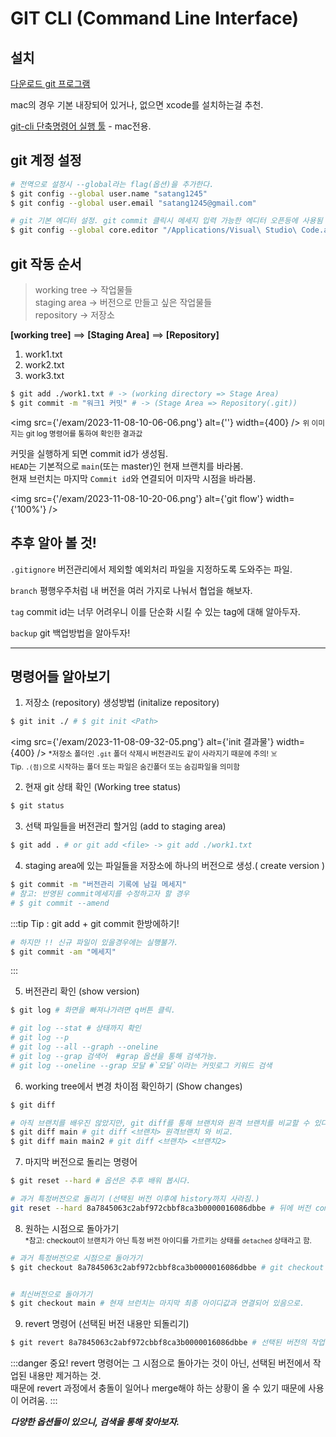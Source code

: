 # GIT CLI (Command Line Interface)

## 설치
[다운로드 git 프로그램](https://git-scm.com/)

mac의 경우 기본 내장되어 있거나, 없으면 xcode를 설치하는걸 추천.

[git-cli 단축명령어 실행 툴](https://cli.github.com/) - mac전용.

## git 계정 설정
```bash
# 전역으로 설정시 --global라는 flag(옵션)을 추가한다.
$ git config --global user.name "satang1245"
$ git config --global user.email "satang1245@gmail.com"

# git 기본 에디터 설정. git commit 클릭시 메세지 입력 가능한 에디터 오픈등에 사용됨
$ git config --global core.editor "/Applications/Visual\ Studio\ Code.app/Contents/Resources/app/bin/code --wait" 
```

## git 작동 순서
> working tree -> 작업물들  
> staging area -> 버전으로 만들고 싶은 작업물들  
> repository -> 저장소

**[working tree]** ==> **[Staging Area]** ==> **[Repository]**
1. work1.txt
2. work2.txt
3. work3.txt

```bash
$ git add ./work1.txt # -> (working directory => Stage Area)
$ git commit -m "워크1 커밋" # -> (Stage Area => Repository(.git))
```

<img src={'/exam/2023-11-08-10-06-06.png'} alt={''} width={400} />
<small>위 이미지는 git log 명령어를 통하여 확인한 결과값</small> 

커밋을 실행하게 되면 commit id가 생성됨.  
`HEAD`는 기본적으로 `main`(또는 master)인 현재 브랜치를 바라봄.  
현재 브런치는 마지막 `Commit id`와 연결되어 미자막 시점을 바라봄.

<img src={'/exam/2023-11-08-10-20-06.png'} alt={'git flow'} width={'100%'} />

## 추후 알아 볼 것!
`.gitignore`
버전관리에서 제외할 예외처리 파일을 지정하도록 도와주는 파일.

`branch`
평행우주처럼 내 버전을 여러 가지로 나눠서 협업을 해보자.

`tag`
commit id는 너무 어려우니 이를 단순화 시킬 수 있는 tag에 대해 알아두자.

`backup`
git 백업방법을 알아두자!



---

## 명령어들 알아보기

1. 저장소 (repository) 생성방법 (initalize repository)
```bash
$ git init ./ # $ git init <Path>
```

<img src={'/exam/2023-11-08-09-32-05.png'} alt={'init 결과물'} width={400} />
<small>*저장소 폴더인 `.git` 폴더 삭제시 버전관리도 같이 사라지기 때문에 주의! ☠️ <br />Tip. `.(점)`으로 시작하는 폴더 또는 파일은 숨긴폴더 또는 숨김파일을 의미함</small>

2. 현재 git 상태 확인 (Working tree status)
```bash
$ git status
```

3. 선택 파일들을 버전관리 할거임 (add to staging area)
```bash
$ git add . # or git add <file> -> git add ./work1.txt
```

4. staging area에 있는 파일들을 저장소에 하나의 버전으로 생성.( create version )
```bash
$ git commit -m "버전관리 기록에 남길 메세지"
# 참고: 반영된 commit메세지를 수정하고자 할 경우 
# $ git commit --amend
```

:::tip Tip : git add + git commit 한방에하기!
```bash
# 하지만 !! 신규 파일이 있을경우에는 실행불가.
$ git commit -am "메세지" 
```
:::

5. 버전관리 확인 (show version)
```bash
$ git log # 화면을 빠져나가려면 q버튼 클릭.

# git log --stat # 상태까지 확인
# git log --p
# git log --all --graph --oneline
# git log --grap 검색어  #grap 옵션을 통해 검색가능.
# git log --oneline --grap 모달 #`모달`이라는 커밋로그 키워드 검색
```

6. working tree에서 변경 차이점 확인하기 (Show changes)
```bash
$ git diff 

# 아직 브랜치를 배우진 않았지만, git diff를 통해 브랜치와 원격 브랜치를 비교할 수 있다.
$ git diff main # git diff <브랜치> 원격브랜치 와 비교.
$ git diff main main2 # git diff <브랜치> <브랜치2>
```

7. 마지막 버전으로 돌리는 명령어
```bash
$ git reset --hard # 옵션은 추후 배워 봅시다.

# 과거 특정버전으로 돌리기 (선택된 버전 이후에 history까지 사라짐.)
git reset --hard 8a7845063c2abf972cbbf8ca3b0000016086dbbe # 뒤에 버전 commit hash.

```

8. 원하는 시점으로 돌아가기  
<small>*참고: checkout이 브랜치가 아닌 특정 버전 아이디를 가르키는 상태를 `detached` 상태라고 함.</small>  
```bash
# 과거 특정버전으로 시점으로 돌아가기 
$ git checkout 8a7845063c2abf972cbbf8ca3b0000016086dbbe # git checkout <commit hash>


# 최신버전으로 돌아가기
$ git checkout main # 현재 브런치는 마지막 최종 아이디값과 연결되어 있음으로.
```

9. revert 명령어 (선택된 버전 내용만 되돌리기)
```bash
$ git revert 8a7845063c2abf972cbbf8ca3b0000016086dbbe # 선택된 버전의 작업 내용을 제거.
```
:::danger 중요!
revert 명령어는 그 시점으로 돌아가는 것이 아닌, 선택된 버전에서 작업된 내용만 제거하는 것.  
때문에 revert 과정에서 충돌이 일어나 merge해야 하는 상황이 올 수 있기 때문에 사용이 어려움.
:::

***다양한 옵션들이 있으니, 검색을 통해 찾아보자.***

